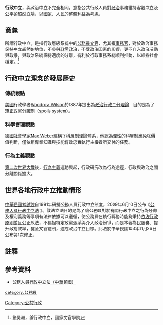 {{legal}}
'''行政中立'''，與政治中立不完全相同，意指公共行政人員對[[政治|政治]]事務維持客觀中立及公平的超然立場，以[[國家|國家]]、[[人民|人民]]的整體利益為考慮。

==意義==
所謂行政中立，是指行政層級系統中的[[公務員|公務員]][[文官|文官]]，尤其指[[事務官|事務官]]，對於政治事務保持中立超然的地位，不參與[[政黨政治|政黨政治]]，不受政治因素的影響，更不介入政治活動與政爭，與政治系統保持適度的分離，有利於行政事務系統順利推動，以維持社會穩定。<ref>劉昊洲，論行政中立，國家文官學院</ref>
==行政中立理念的發展歷史==
===傳統觀點===
[[美國|美國]]行政學者[[Woodrow_Wilson|Woodrow Wilson]]於1887年提出為[[政治行政二分理論|政治行政二分理論]]，目的是為了矯正[[獵官制|政黨分贓制]]（spoils system）。

===科學管理觀點===
[[德國|德國]][[社會學家|社會學家]][[Max_Weber|Max Weber]]建構了[[科層制|科層制]]理論體系，他認為理性的科層制應免除價值判斷，僅依照專業知識與技能有效忠實執行主權者所交付的任務。

===行為主義觀點===
[[第二次世界大戰|第二次世界大戰]]後，[[行為主義|行為主義]]運動興起，行政研究改為行為途徑，行政與政治之間分離關係擴大。

==世界各地行政中立推動情形==
{{Globalize/Taiwan|章節|time=2021-10-13T15:06:32+00:00}}

==={{ROC-TW}}===
[[中華民國|中華民國]][[考試院|考試院]]自1991年研擬公務人員行政中立制度，2009年6月10日公布《[https://lis.ly.gov.tw/lglawc/lglawkm?@@365132779 公務人員行政中立法] {{Wayback|url=https://lis.ly.gov.tw/lglawc/lglawkm?@@365132779 |date=20200919180353 }}》。該法立法目的是為了讓公務員對於有關行政中立之行為分際及權利義務等事項有法律依據可以遵循，使公務員在執行職務時能夠秉持[[依法行政原則|依法行政原則]]並且公正執法，不偏袒特定政黨派系與介入政治紛爭，而是本著為民服務、提升政府效率，健全文官體制，達成政治中立目標。此法於中華民國103年11月26日公布第1次修正。

{{Wikisource|公務人員行政中立法}}

==註釋==
{{reflist}}

==參考資料==
*[http://law.moj.gov.tw/LawClass/LawAll.aspx?PCode=S0110036 公務人員行政中立法（中華民國）] {{Wayback|url=http://law.moj.gov.tw/LawClass/LawAll.aspx?PCode=S0110036 |date=20210430214953 }}
[[Category:公共行政|Category:公共行政]]
[[category:公務員|category:公務員]]